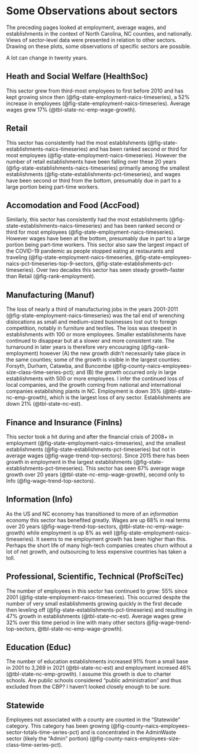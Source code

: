 # Some Observations about sectors

The preceding pages looked at employment, average wages, and establishments in the context of North Carolina, NC counties, and nationally. Views of sector-level data were presented in relation to other sectors. Drawing on these plots, some observations of specific sectors are possible.

A lot can change in twenty years. 

## Heath and Social Welfare (HealthSoc)

This sector grew from third-most employees to first before 2010 and has kept growing since then (@fig-state-employment-naics-timeseries), a 52% increase in employees (@fig-state-employment-naics-timeseries). Average wages grew 17% (@tbl-state-nc-emp-wage-growth).

## Retail

This sector has consistently had the most establishments (@fig-state-establishments-naics-timeseries) and has been ranked second or third for most employees (@fig-state-employment-naics-timeseries). However the number of retail establishments have been falling over these 20 years (@fig-state-establishments-naics-timeseries) primarily among the smallest establishments (@fig-state-establishments-pct-timeseries), and wages have been second or third from the bottom, presumably due in part to a large portion being part-time workers.

## Accomodation and Food (AccFood)

Similarly, this sector has consistently had the most establishments (@fig-state-establishments-naics-timeseries) and has been ranked second or third for most employees (@fig-state-employment-naics-timeseries). However wages have been at the bottom, presumably due in part to a large portion being part-time workers. This sector also saw the largest impact of the COVID-19 pandemic as people stopped eating at restaurants and traveling (@fig-state-employment-naics-timeseries, @fig-state-employees-naics-pct-timeseries-top-9-sectors, @fig-state-establishments-pct-timeseries). Over two decades this sector has seen steady growth--faster than Retail (@fig-rank-employment).

## Manufacturing (Manuf)

The loss of nearly a third of manufacturing jobs in the years 2001-2011 (@fig-state-employment-naics-timeseries) was the tail end of wrenching dislocations as small and medium-sized businesses lost out to foreign competition, notably in furniture and textiles. The loss was steepest in establishments with 100 or more employees. Smaller establishments have continued to disappear but at a slower and more consistent rate. The turnaround in later years is therefore very encouraging (@fig-rank-employment) however (A) the new growth didn't necessarily take place in the same counties; some of the growth is visible in the largest counties: Forsyth, Durham, Catawba, and Buncombe (@fig-county-naics-employees-size-class-time-series-pct); and (B) the growth occurred only in large establishments with 500 or more employees. I infer the continued loss of local companies, and the growth coming from national and international companies establishing plants in NC. Employment is down 35% (@tbl-state-nc-emp-growth), which is the largest loss of any sector. Establishments are down 21% (@tbl-state-nc-est).

## Finance and Insurance (FinIns)

This sector took a hit during and after the financial crisis of 2008+ in employment (@fig-state-employment-naics-timeseries), and the smallest establishments (@fig-state-establishments-pct-timeseries) but not in average wages (@fig-wage-trend-top-sectors). Since 2015 there has been growth in employment in the largest establishments (@fig-state-establishments-pct-timeseries). This sector has seen 67% average wage growth over 20 years (@tbl-state-nc-emp-wage-growth), second only to Info (@fig-wage-trend-top-sectors).

## Information (Info)

As the US and NC economy has transitioned to more of an *information* economy this sector has benefited greatly. Wages are up 68% in real terms over 20 years (@fig-wage-trend-top-sectors, @tbl-state-nc-emp-wage-growth) while employment is up 8% as well (@fig-state-employment-naics-timeseries). It seems to me employment growth has been higher than this. Perhaps the short life of many high-tech companies creates churn without a lot of net growth, and outsourcing to less expensive countries has taken a toll.

## Professional, Scientific, Technical (ProfSciTec)

The number of employees in this sector has continued to grow: 55% since 2001 (@fig-state-employment-naics-timeseries). This occurred despite the number of very small establishments growing quickly in the first decade then leveling off (@fig-state-establishments-pct-timeseries) and resulting in 47% growth in establishments (@tbl-state-nc-est). Average wages grew 32% over this time period in line with many other sectors @fig-wage-trend-top-sectors, @tbl-state-nc-emp-wage-growth).

## Education (Educ)

The number of education establishments increased 91% from a small base in 2001 to 3,269 in 2021 (@tbl-state-nc-est) and employment incresed 46% (@tbl-state-nc-emp-growth). I assume this growth is due to charter schools. Are public schools considered "public administration" and thus excluded from the CBP? I haven't looked closely enough to be sure.

## Statewide

Employees not associated with a county are counted in the "Statewide" category. This category has been growing (@fig-county-naics-employees-sector-totals-time-series-pct) and is concentrated in the AdminWaste sector (likely the "Admin" portion) (@fig-county-naics-employees-size-class-time-series-pct).
